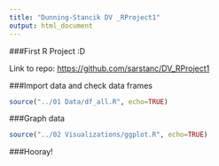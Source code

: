 ```yaml
---
title: "Dunning-Stancik DV _RProject1"
output: html_document
---
```



###First R Project :D

Link to repo:
<https://github.com/sarstanc/DV_RProject1>

###Import data and check data frames
```r
source("../01 Data/df_all.R", echo=TRUE)
```

###Graph data
```r
source("../02 Visualizations/ggplot.R", echo=TRUE)
```

###Hooray!